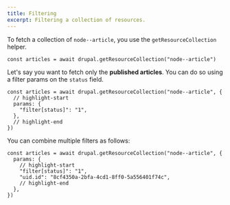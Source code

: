 ```yaml
---
title: Filtering
excerpt: Filtering a collection of resources.
---
```


To fetch a collection of `node--article`, you use the `getResourceCollection` helper.

```tsx
const articles = await drupal.getResourceCollection("node--article")
```

Let's say you want to fetch only the **published articles**. You can do so using a filter params on the `status` field.

```tsx
const articles = await drupal.getResourceCollection("node--article", {
  // highlight-start
  params: {
    "filter[status]": "1",
  },
  // highlight-end
})
```

You can combine multiple filters as follows:

```tsx
const articles = await drupal.getResourceCollection("node--article", {
  params: {
    // highlight-start
    "filter[status]": "1",
    "uid.id": "8cf4350a-2bfa-4cd1-8ff0-5a556401f74c",
    // highlight-end
  },
})
```
